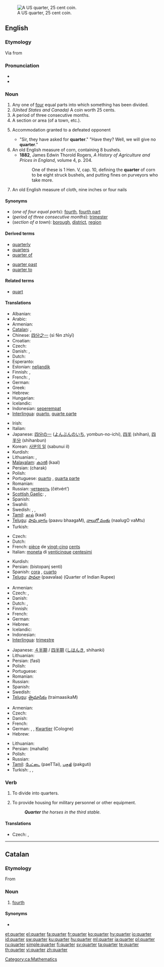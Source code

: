 [[File:1999 Obverse Proof.png|thumb|A US quarter, 25 cent coin.]]
==English==

===Etymology===
Via {{etyl|fr}} from {{etyl|la}} {{term|quartus|lang=la}}

===Pronunciation===
* {{audio|en-us-quarter.ogg|Audio (US)}}
* {{rhymes|ɔː(r)tə(r)}}

===Noun===
{{en-noun|s|-}}

# Any one of [[four]] equal parts into which something has been divided.
# ''(United States and Canada)'' A coin worth 25 cents.
# A period of three consecutive months.
# A section or area (of a town, etc.).
# {{uncountable}} Accommodation granted to a defeated opponent
#* "Sir, they have asked for '''quarter'''." "Have they? Well, we will give no '''quarter'''."
# An old English measure of corn, containing 8 bushels.
#* '''1882''', James Edwin Thorold Rogers, ''A History of Agriculture and Prices in England'', volume 4, p. 204.
#*: One of these is 1 Hen. V, cap. 10, defining the '''quarter''' of corn to be eight struck bushels, and putting fines on purveyors who take more.
# An old English measure of cloth, nine inches or four nails

====Synonyms====
* (''one of four equal parts''): [[fourth]], [[fourth part]]
* (''period of three consecutive months''): [[trimester]]
* (''section of a town''): [[borough]], [[district]], [[region]]

====Derived terms====
{{rel-top|terms derived from quarter (noun)}}
* [[quarterly]]
* [[quarters]]
* [[quarter of]]
{{rel-mid}}
* [[quarter past]]
* [[quarter to]]
{{rel-bottom}}

====Related terms====
* [[quart]]

====Translations====
{{trans-top|one of four equal parts}}
* Albanian: {{t+|sq|çerek|xs=Albanian}}
* Arabic: {{Arab|[[ربع]]}} {{IPAchar|(rúbʕ)}} {{m}}
* Armenian: {{t|hy|քառորդ|tr=k'aṙord}}
* [[Catalan]]: {{t-|ca|quart|m}}, {{t-|ca|quarter|m}}
* Chinese: [[四分之一]] (sì fēn zhīyī)
* Croatian: {{t-|hr|četvrt}}
* Czech: {{t+|cs|čtvrt}}
* Danish: {{t-|da|fjerdedel|c}}, {{t-|da|kvart|c}}
* Dutch: {{t+|nl|kwart}}
* Esperanto: {{t-|eo|kvarono|xs=Esperanto}}
* Estonian: [[neljandik]]
* Finnish: {{t-|fi|neljännes}}, {{t-|fi|neljäsosa}}
* French: {{t+|fr|quart|m}}, {{t+|fr|quartier}}
* German: {{t+|de|Viertel|n}}
* Greek: {{t+|el|τέταρτο|n}}
* Hebrew: {{t+|he|רבע|m}}
* Hungarian: {{t+|hu|negyed}}
* Icelandic: {{t-|is|fjórðungur}}
* Indonesian: [[seperempat]]
* [[Interlingua]]: [[quarto]], [[quarte parte]]
{{trans-mid}}
* Irish: {{t-|ga|ceathrú|f|xs=Irish}}
* Italian: {{t+|it|quarto|m}}
* Japanese: [[四分の一]] ([[よんぶんのいち]], yombun-no-ichi), [[四半]] (shihan), [[四半分]] (shihanbun)
* Korean: [[사분의 일]] (sabunui il)
* Kurdish: {{t+|ku|چاره‌ک|sc=ku-Arab}}
* Lithuanian: {{t+|lt|ketvirtadalis|m|xs=Lithuanian}}, {{t+|lt|ketvirtis|m|xs=Lithuanian}}
* [[Malayalam]]: [[കാല്‍]] (kaal)
* Persian: {{fa-Arab|[[چارک]]}} (charak)
* Polish: {{t+|pl|ćwierć}}
* Portuguese: [[quarto]] {{m}}, [[quarta parte]] {{f}}
* Romanian: {{t+|ro|sfert}}
* Russian: [[четверть]] (čétvért’) {{f}}
* [[Scottish Gaelic]]: {{t-|gd|ceathramh|m|xs=Scottish Gaelic}},  {{t|gd|cairteal|m}}
* Spanish: {{t+|es|cuarto|m}}
* Swahili: {{t+|sw|robo|xs=Swahili}}
* Swedish: {{t+|sv|fjärdedel|c}}, {{t+|sv|kvart|c}}, {{t-|sv|kvarts|c}}
* [[Tamil]]: [[கால்]] (kaal)
* [[Telugu]]: [[పావు భాగం]] (paavu bhaagaM), [[నాలుగో వంతు]] (naalugO vaMtu)
* Turkish: {{t+|tr|çeyrek}}
{{trans-bottom}}

{{trans-top|coin worth 25 cents}}
* Czech: {{t|cs|čtvrťák|m}}
* Dutch: {{t+|nl|kwartje}}
* French: [[pièce]] de [[vingt-cinq]] [[cent]]s {{f}}
* Italian: [[moneta]] di [[venticinque]] [[centesimi]]
{{trans-mid}}
* Kurdish: {{ku-Arab|[[بیستوپێنج سه‌نت]]}}
* Persian: {{fa-Arab|[[بیست و پنج سنتی]]}} (bistopanj senti)
* Spanish: [[cora]] {{f}} {{italbrac|El Salvador}}, [[cuarto]] {{italbrac|Panama}}
* [[Telugu]]: [[పావలా]] (paavalaa) (Quarter of Indian Rupee)
{{trans-bottom}}

{{trans-top|period of three months}}
* Armenian: {{t|hy|քառորդ|tr=k'aṙord}}
* Czech: {{t-|cs|čtvrtletí|n}}, {{t-|cs|kvartál|m}}
* Danish: {{t-|da|kvartal|n}}
* Dutch: {{t+|nl|kwartaal}}, {{t+|nl|trimester}}
* Finnish: {{t-|fi|neljännesvuosi}}
* French: {{t+|fr|trimestre|m}}
* German: {{t+|de|Quartal|n}}
* Hebrew: {{t-|he|רבעון|m}}
* Icelandic: {{t-|is|fjórðungur}}
* Indonesian: {{t+|id|kuartal|xs=Indonesian}}
* [[Interlingua]]: [[trimestre#Interlingua|trimestre]]
{{trans-mid}}
* Japanese: [[４半期]] / [[四半期]] ([[しはんき]], shihanki)
* Lithuanian: {{t+|lt|ketvirtis|m|xs=Lithuanian}}
* Persian: {{fa-Arab|[[فصل]]}} (fasl)
* Polish: {{t+|pl|kwartał|m}}
* Portuguese: {{t+|pt|trimestre|m}}
* Romanian: {{t+|ro|trimestru|n}}
* Russian: {{t+|ru|квартал|m|tr=kvartál}}
* Spanish: {{t+|es|trimestre|m}}
* Swedish: {{t+|sv|kvartal|n}}
* [[Telugu]]: [[త్రైమాసికం]] (traimaasikaM)
{{trans-bottom}}

{{trans-top|section of a town}}
* Armenian: {{t|hy|թաղամաս|tr=t'aġamas}}
* Czech: {{t+|cs|čtvrť|f}}
* Danish: {{t-|da|kvarter|n}}
* French: {{t+|fr|quartier|m}}
* German: {{t+|de|Stadtteil|m}}, {{t+|de|Viertel|n}}, [[Kwartier]] (Cologne)
* Hebrew: {{t+|he|רובע|m}}
{{trans-mid}}
* Lithuanian: {{t|lt|kvartalas|m|xs=Lithuanian}}
* Persian: {{fa-Arab|[[محله]]}} (mahalle)
* Polish: {{t+|pl|dzielnica|f}}
* Russian: {{t+|ru|квартал|m|tr=kvartál}}
* [[Tamil]]: [[பேட்டை]] (paeTTai), [[பகுதி]] (pakguti)
* Turkish: {{t+|tr|semt}}, {{t+|tr|mahalle}}, {{t+|tr|civar}}
{{trans-bottom}}

===Verb===
{{en-verb}}

# {{transitive}} To divide into quarters.
# {{transitive}} To provide housing for military personnel or other equipment.
#: '''''Quarter''' the horses in the third stable.''

====Translations====
{{trans-top|divide into quarters}}
{{trans-mid}}
* Czech: {{t|cs|čtvrtit}},  {{t|cs|rozčtvrtit}}
{{trans-bottom}}
{{trans-top|provide housing}}
{{trans-mid}}
{{trans-bottom}}

----

==Catalan==

===Etymology===
From {{etyl|la|ca}} {{term|quartus|lang=la}}

===Noun===
{{ca-noun|m}}

# [[fourth]]

====Synonyms====
* {{l|ca|quart}}

[[Category:ca:Mathematics]]

[[et:quarter]]
[[el:quarter]]
[[fa:quarter]]
[[fr:quarter]]
[[ko:quarter]]
[[hy:quarter]]
[[io:quarter]]
[[id:quarter]]
[[sw:quarter]]
[[ku:quarter]]
[[hu:quarter]]
[[ml:quarter]]
[[ja:quarter]]
[[pl:quarter]]
[[ru:quarter]]
[[simple:quarter]]
[[fi:quarter]]
[[sv:quarter]]
[[ta:quarter]]
[[te:quarter]]
[[th:quarter]]
[[vi:quarter]]
[[zh:quarter]]